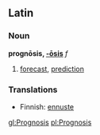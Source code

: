 ==Latin==
===Noun===
'''prognōsis, [[Wiktionary Appendix:Latin third declension|-ōsis]]''' ''f''

#[[forecast]], [[prediction]]

===Translations===
*Finnish: [[ennuste]]

[[gl:Prognosis]]
[[pl:Prognosis]]
